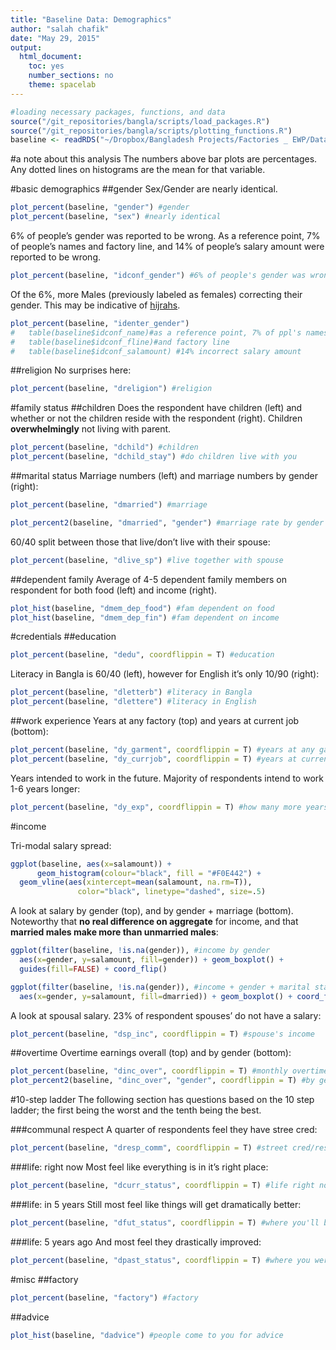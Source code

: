 ```yaml
---
title: "Baseline Data: Demographics"
author: "salah chafik"
date: "May 29, 2015"
output: 
  html_document:
    toc: yes
    number_sections: no
    theme: spacelab
---
```

```r
#loading necessary packages, functions, and data
source("/git_repositories/bangla/scripts/load_packages.R")
source("/git_repositories/bangla/scripts/plotting_functions.R")
baseline <- readRDS("~/Dropbox/Bangladesh Projects/Factories _ EWP/Data/baseline/in_process_data/cleaned_baseline.RDS")
```

#a note about this analysis
The numbers above bar plots are percentages. Any dotted lines on histograms are the mean for that variable. 

#basic demographics
##gender
Sex/Gender are nearly identical. 

```r
plot_percent(baseline, "gender") #gender
plot_percent(baseline, "sex") #nearly identical
```

6% of people's gender was reported to be wrong. As a reference point, 7% of people's names and factory line, and 14% of people's salary amount were reported to be wrong.

```r
plot_percent(baseline, "idconf_gender") #6% of people's gender was wrong
```

Of the 6%, more Males (previously labeled as females) correcting their gender. This may be indicative of [hijrahs](http://en.wikipedia.org/wiki/Hijra_%28South_Asia%29).

```r
plot_percent(baseline, "identer_gender")
#   table(baseline$idconf_name)#as a reference point, 7% of ppl's names wrong..
#   table(baseline$idconf_fline)#and factory line
#   table(baseline$idconf_salamount) #14% incorrect salary amount
```

##religion
No surprises here:
```r
plot_percent(baseline, "dreligion") #religion
```

#family status
##children
Does the respondent have children (left) and whether or not the children reside with the respondent (right). Children **overwhelmingly** not living with parent. 

```r
plot_percent(baseline, "dchild") #children
plot_percent(baseline, "dchild_stay") #do children live with you
```

##marital status
Marriage numbers (left) and marriage numbers by gender (right): 

```r
plot_percent(baseline, "dmarried") #marriage
```
```r
plot_percent2(baseline, "dmarried", "gender") #marriage rate by gender
```

60/40 split between those that live/don't live with their spouse:

```r
plot_percent(baseline, "dlive_sp") #live together with spouse 
```

##dependent family
Average of 4-5 dependent family members on respondent for both food (left) and income (right).

```r
plot_hist(baseline, "dmem_dep_food") #fam dependent on food
plot_hist(baseline, "dmem_dep_fin") #fam dependent on income
```

#credentials
##education
```r
plot_percent(baseline, "dedu", coordflippin = T) #education
```

Literacy in Bangla is 60/40 (left), however for English it's only 10/90 (right):

```r
plot_percent(baseline, "dletterb") #literacy in Bangla
plot_percent(baseline, "dlettere") #literacy in English
```

##work experience
Years at any factory (top) and years at current job (bottom):
```r
plot_percent(baseline, "dy_garment", coordflippin = T) #years at any garment factory 
plot_percent(baseline, "dy_currjob", coordflippin = T) #years at current job
```

Years intended to work in the future. Majority of respondents intend to work 1-6 years longer:

```r
plot_percent(baseline, "dy_exp", coordflippin = T) #how many more years intended to work
```

#income

Tri-modal salary spread:

```r
ggplot(baseline, aes(x=salamount)) + 
      geom_histogram(colour="black", fill = "#F0E442") + 
  geom_vline(aes(xintercept=mean(salamount, na.rm=T)),   
               color="black", linetype="dashed", size=.5)
```

A look at salary by gender (top), and by gender + marriage (bottom). Noteworthy that **no real difference on aggregate** for income, and that **married males make more than unmarried males**:

```r
ggplot(filter(baseline, !is.na(gender)), #income by gender
  aes(x=gender, y=salamount, fill=gender)) + geom_boxplot() + 
  guides(fill=FALSE) + coord_flip()

ggplot(filter(baseline, !is.na(gender)), #income + gender + marital status
  aes(x=gender, y=salamount, fill=dmarried)) + geom_boxplot() + coord_flip()
```

A look at spousal salary. 23% of respondent spouses' do not have a salary:
```r
plot_percent(baseline, "dsp_inc", coordflippin = T) #spouse's income
```

##overtime
Overtime earnings overall (top) and by gender (bottom):
```r
plot_percent(baseline, "dinc_over", coordflippin = T) #monthly overtime earnings
plot_percent2(baseline, "dinc_over", "gender", coordflippin = T) #by gender
```

#10-step ladder
The following section has questions based on the 10 step ladder; the first being the worst and the tenth being the best. 

###communal respect
A quarter of respondents feel they have stree cred:
```r
plot_percent(baseline, "dresp_comm", coordflippin = T) #street cred/respect
```

###life: right now
Most feel like everything is in it's right place:
```r
plot_percent(baseline, "dcurr_status", coordflippin = T) #life right now
```

###life: in 5 years
Still most feel like things will get dramatically better:
```r
plot_percent(baseline, "dfut_status", coordflippin = T) #where you'll be in life in 5 years
```

###life: 5 years ago
And most feel they drastically improved:
```r
plot_percent(baseline, "dpast_status", coordflippin = T) #where you were in life 5 years ago  
```

#misc
##factory
```r
plot_percent(baseline, "factory") #factory
```

##advice
```r
plot_hist(baseline, "dadvice") #people come to you for advice
```


